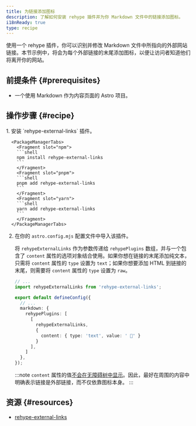 ```yaml
---
title: 为链接添加图标
description: 了解如何安装 rehype 插件并为你 Markdown 文件中的链接添加图标。
i18nReady: true
type: recipe
---
```


使用一个 rehype 插件，你可以识别并修改 Markdown 文件中所指向的外部网站链接。本节示例中，将会为每个外部链接的末尾添加图标，以便让访问者知道他们将离开你的网站。

## 前提条件 \{#prerequisites\}

- 一个使用 Markdown 作为内容页面的 Astro 项目。

## 操作步骤 \{#recipe\}

<Steps>
1. 安装 `rehype-external-links` 插件。

      <PackageManagerTabs>
        <Fragment slot="npm">
        ```shell
        npm install rehype-external-links
        ```
        </Fragment>
        <Fragment slot="pnpm">
        ```shell
        pnpm add rehype-external-links
        ```
        </Fragment>
        <Fragment slot="yarn">
        ```shell
        yarn add rehype-external-links
        ```
        </Fragment>
      </PackageManagerTabs>

2. 在你的 `astro.config.mjs` 配置文件中导入该插件。

   将 `rehypeExternalLinks` 作为参数传递给 `rehypePlugins` 数组，并与一个包含了 `content` 属性的选项对象结合使用。如果你想在链接的末尾添加纯文本，只需将 `content` 属性的 `type` 设置为 `text`；如果你想要添加 HTML 到链接的末尾，则需要将 `content` 属性的 `type` 设置为 `raw`。

    ```ts
    // ...
    import rehypeExternalLinks from 'rehype-external-links';

    export default defineConfig({
      // ...
      markdown: {
        rehypePlugins: [
          [
            rehypeExternalLinks,
            {
              content: { type: 'text', value: ' 🔗' }
            }
          ],
        ]
      },
    });
    ```

    :::note
      `content` 属性的值[不会在无障碍树中显示](https://developer.mozilla.org/zh-CN/docs/Web/CSS/content#accessibility_concerns)。因此，最好在周围的内容中明确表示链接是外部链接，而不仅依靠图标本身。
    :::
</Steps>

## 资源 \{#resources\}
- [rehype-external-links](https://www.npmjs.com/package/rehype-external-links)

